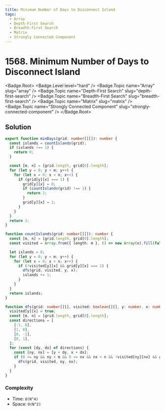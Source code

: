 ```yaml
---
title: Minimum Number of Days to Disconnect Island
tags:
  - Array
  - Depth-First Search
  - Breadth-First Search
  - Matrix
  - Strongly Connected Component
---
```


# 1568. Minimum Number of Days to Disconnect Island

<Badge.Root>
  <Badge.Level level="hard" />
  <Badge.Topic name="Array" slug="array" />
  <Badge.Topic name="Depth-First Search" slug="depth-first-search" />
  <Badge.Topic name="Breadth-First Search" slug="breadth-first-search" />
  <Badge.Topic name="Matrix" slug="matrix" />
  <Badge.Topic name="Strongly Connected Component" slug="strongly-connected-component" />
</Badge.Root>

## Solution

```typescript filename="solution.ts" copy
export function minDays(grid: number[][]): number {
  const islands = countIslands(grid);
  if (islands !== 1) {
    return 0;
  }

  const [m, n] = [grid.length, grid[0].length];
  for (let y = 0; y < m; y++) {
    for (let x = 0; x < n; x++) {
      if (grid[y][x] === 1) {
        grid[y][x] = 0;
        if (countIslands(grid) !== 1) {
          return 1;
        }
        grid[y][x] = 1;
      }
    }
  }
  return 2;
}

function countIslands(grid: number[][]): number {
  const [m, n] = [grid.length, grid[0].length];
  const visited = Array.from({ length: m }, () => new Array(n).fill(false));

  let islands = 0;
  for (let y = 0; y < m; y++) {
    for (let x = 0; x < n; x++) {
      if (!visited[y][x] && grid[y][x] === 1) {
        dfs(grid, visited, y, x);
        islands += 1;
      }
    }
  }
  return islands;
}

function dfs(grid: number[][], visited: boolean[][], y: number, x: number) {
  visited[y][x] = true;
  const [m, n] = [grid.length, grid[0].length];
  const directions = [
    [-1, 0],
    [1, 0],
    [0, -1],
    [0, 1],
  ];
  for (const [dy, dx] of directions) {
    const [ny, nx] = [y + dy, x + dx];
    if (0 <= ny && ny < m && 0 <= nx && nx < n && !visited[ny][nx] && grid[ny][nx] === 1) {
      dfs(grid, visited, ny, nx);
    }
  }
}
```

### Complexity

- Time: `O(N^4)`
- Space: `O(N^2)`

<ProblemLink
  codingSite="leetcode"
  href="https://leetcode.com/problems/minimum-number-of-days-to-disconnect-island"
  title="Minimum Number of Days to Disconnect Island"
/>
